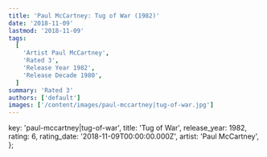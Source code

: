 ```yaml
---
title: 'Paul McCartney: Tug of War (1982)'
date: '2018-11-09'
lastmod: '2018-11-09'
tags:
  [
    'Artist Paul McCartney',
    'Rated 3',
    'Release Year 1982',
    'Release Decade 1980',
  ]
summary: 'Rated 3'
authors: ['default']
images: ['/content/images/paul-mccartney|tug-of-war.jpg']
---
```


  key: 'paul-mccartney|tug-of-war',
  title: 'Tug of War',
  release_year: 1982,
  rating: 6,
  rating_date: '2018-11-09T00:00:00.000Z',
  artist: 'Paul McCartney',
};

<MusicRating data={data} />
